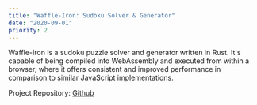 ```yaml
---
title: "Waffle-Iron: Sudoku Solver & Generator"
date: "2020-09-01"
priority: 2
---
```


Waffle-Iron is a sudoku puzzle solver and generator written in Rust. It's capable of being compiled into WebAssembly and
executed from within a browser, where it offers consistent and improved performance in comparison to similar JavaScript 
implementations.

Project Repository: <a href="https://github.com/nxn/waffle-iron" target="_blank" rel="noreferrer">Github</a>